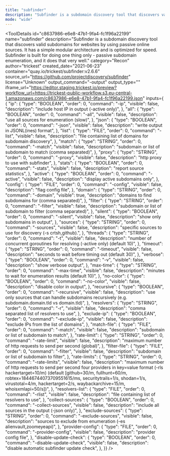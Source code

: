 ```yaml
---
title: "subfinder"
description: "Subfinder is a subdomain discovery tool that discovers valid subdomains for websites by using passive online sources. It has a simple modular architecture and is optimized for speed. Subfinder is built for doing one thing only - passive subdomain enumeration, and it does that very well."
mode: "wide"
---
```



<ToolDetails
  id="c8637986-e6e8-47b1-9fa4-fc1f96a22199"
  name="subfinder"
  description="Subfinder is a subdomain discovery tool that discovers valid subdomains for websites by using passive online sources. It has a simple modular architecture and is optimized for speed. Subfinder is built for doing one thing only - passive subdomain enumeration, and it does that very well."
  category="Recon"
  author="trickest"
  created_date="2021-06-23"
  container="quay.io/trickest/subfinder:v2.6.6"
  source_url="https://github.com/projectdiscovery/subfinder"
  license="Unknown"
  output_command="-output"
  output_type=""
  iframe_url="https://editor.staging.trickest.io/preview?workflow_url=https://trickest-public-workflow.s3.eu-central-1.amazonaws.com/c8637986-e6e8-47b1-9fa4-fc1f96a22199.json"
  inputs={ {
  "ip": {
    "type": "BOOLEAN",
    "order": 0,
    "command": "-ip",
    "visible": false,
    "description": "include host IP in output (-active only)",
  },
  "all": {
    "type": "BOOLEAN",
    "order": 0,
    "command": "-all",
    "visible": false,
    "description": "use all sources for enumeration (slow)",
  },
  "json": {
    "type": "BOOLEAN",
    "order": 0,
    "command": "-json",
    "visible": false,
    "description": "write output in JSONL(ines) format",
  },
  "list": {
    "type": "FILE",
    "order": 0,
    "command": "-list",
    "visible": false,
    "description": "file containing list of domains for subdomain discovery",
  },
  "match": {
    "type": "STRING",
    "order": 0,
    "command": "-match",
    "visible": false,
    "description": "subdomain or list of subdomain to match (comma separated)",
  },
  "proxy": {
    "type": "STRING",
    "order": 0,
    "command": "-proxy",
    "visible": false,
    "description": "http proxy to use with subfinder",
  },
  "stats": {
    "type": "BOOLEAN",
    "order": 0,
    "command": "-stats",
    "visible": false,
    "description": "report source statistics",
  },
  "active": {
    "type": "BOOLEAN",
    "order": 0,
    "command": "-active",
    "visible": false,
    "description": "display active subdomains only",
  },
  "config": {
    "type": "FILE",
    "order": 0,
    "command": "-config",
    "visible": false,
    "description": "flag config file",
  },
  "domain": {
    "type": "STRING",
    "order": 0,
    "command": "-domain",
    "visible": true,
    "description": "domains to find subdomains for (comma separated)",
  },
  "filter": {
    "type": "STRING",
    "order": 0,
    "command": "-filter",
    "visible": false,
    "description": "subdomain or list of subdomain to filter (comma separated)",
  },
  "silent": {
    "type": "BOOLEAN",
    "order": 0,
    "command": "-silent",
    "visible": false,
    "description": "show only subdomains in output",
  },
  "sources": {
    "type": "STRING",
    "order": 0,
    "command": "-sources",
    "visible": false,
    "description": "specific sources to use for discovery (-s crtsh,github).",
  },
  "threads": {
    "type": "STRING",
    "order": 0,
    "command": "-t",
    "visible": false,
    "description": "number of concurrent goroutines for resolving (-active only) (default 10)",
  },
  "timeout": {
    "type": "STRING",
    "order": 0,
    "command": "-timeout",
    "visible": false,
    "description": "seconds to wait before timing out (default 30)",
  },
  "verbose": {
    "type": "BOOLEAN",
    "order": 0,
    "command": "-v",
    "visible": false,
    "description": "show verbose output",
  },
  "max-time": {
    "type": "STRING",
    "order": 0,
    "command": "-max-time",
    "visible": false,
    "description": "minutes to wait for enumeration results (default 10)",
  },
  "no-color": {
    "type": "BOOLEAN",
    "order": 0,
    "command": "-no-color",
    "visible": false,
    "description": "disable color in output",
  },
  "recursive": {
    "type": "BOOLEAN",
    "order": 0,
    "command": "-recursive",
    "visible": false,
    "description": "use only sources that can handle subdomains recursively (e.g. subdomain.domain.tld vs domain.tld)",
  },
  "resolvers": {
    "type": "STRING",
    "order": 0,
    "command": "-r",
    "visible": false,
    "description": "comma separated list of resolvers to use",
  },
  "exclude-ip": {
    "type": "BOOLEAN",
    "order": 0,
    "command": "-exclude-ip",
    "visible": false,
    "description": "exclude IPs from the list of domains",
  },
  "match-file": {
    "type": "FILE",
    "order": 0,
    "command": "-match",
    "visible": false,
    "description": "subdomain or list of subdomain to match",
  },
  "rate-limit": {
    "type": "STRING",
    "order": 0,
    "command": "-rate-limit",
    "visible": false,
    "description": "maximum number of http requests to send per second (global)",
  },
  "filter-file": {
    "type": "FILE",
    "order": 0,
    "command": "-filter",
    "visible": false,
    "description": "subdomain or list of subdomain to filter",
  },
  "rate-limits": {
    "type": "STRING",
    "order": 0,
    "command": "-rate-limits",
    "visible": false,
    "description": "maximum number of http requests to send per second four providers in key=value format (-rls hackertarget=10/m) (default [github=30/m, fullhunt=60/m, robtex=18446744073709551615/ms, securitytrails=1/s, shodan=1/s, virustotal=4/m, hackertarget=2/s, waybackarchive=15/m, whoisxmlapi=50/s])",
  },
  "resolvers-list": {
    "type": "FILE",
    "order": 0,
    "command": "-rlist",
    "visible": false,
    "description": "file containing list of resolvers to use",
  },
  "collect-sources": {
    "type": "BOOLEAN",
    "order": 0,
    "command": "-collect-sources",
    "visible": false,
    "description": "include all sources in the output (-json only)",
  },
  "exclude-sources": {
    "type": "STRING",
    "order": 0,
    "command": "-exclude-sources",
    "visible": false,
    "description": "sources to exclude from enumeration (-es alienvault,zoomeyeapi)",
  },
  "provider-config": {
    "type": "FILE",
    "order": 0,
    "command": "-provider-config",
    "visible": false,
    "description": "provider config file",
  },
  "disable-update-check": {
    "type": "BOOLEAN",
    "order": 0,
    "command": "-disable-update-check",
    "visible": false,
    "description": "disable automatic subfinder update check",
  },
}}
/>